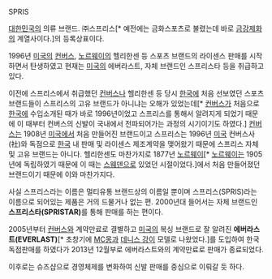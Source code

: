 SPRIS 

[[대한민국]]의 의류 브랜드. ㈜스프리스[* 예전에는 금화스포츠로 불렸는데 바로 [[금강제화]]의 계열사이다.]의 등록상표이다. 

1996년 [[미국]]의 [[컨버스]], [[노르웨이]]의 헬리한센 등 스포츠 브랜드의 라이센스 판매를 시작하면서 탄생하였고 현재는 [[미국]]의 에버라스트, 자체 브랜드인 스프리스타 등을 취급하고 있다. 

이전에 스프리스에서 취급했던 [[컨버스]]나 헬리한센 등 당시 [[한국]]에 처음 선보였던 스포츠 브랜드들이 스프리스의 고유 브랜드가 아니냐는 오해가 있었는데[* [[컨버스]]가 처음으로 [[한국]]에 수입소개된 때가 바로 1996년이었고 스프리스를 통해서 알려지게 되었기 때문에 이 때부터 컨버스의 신발이 국내에서 전파되어가는 과정의 시기이기도 하였다.] [[컨버스]]는 1908년 [[미국]]에서 처음 만들어진 브랜드이고 스프리스는 1996년 [[미국]] 컨버스사(社)와 독점으로 [[한국]] 내 판매 및 라이센스 제조계약을 맺어왔기 때문에 스프리스 자체 및 고유 브랜드는 아니다. 헬리한센도 마찬가지로 1877년 [[노르웨이]][* [[노르웨이]]는 1905년에 독립하였기 때문에 이 때는 [[스웨덴]]으로 있었던 시절이었다.]에서 처음 만들어졌던 브랜드이기 때문에 이와 마찬가지다. 

사실 스프리스라는 이름은 멀티유통 브랜드상의 이름일 뿐이며 스프리스(SPRIS)라는 이름으로 되어있는 제품은 거의 드물거나 없는 편. 2000년대 들어서는 자체 브랜드인 '''스프리스타(SPRISTAR)'''를 통해 판매를 하는 편이다. 

2005년부터 [[컨버스]]와 계약만료로 결별하고 [[미국]]의 복싱 브랜드로 잘 알려진 '''에버라스트(EVERLAST)'''[* 초창기에 [[MC몽]]과 [[데니스 강]]이 모델로 나왔었다.]를 도입하여 한국 독점판매를 하였다가 2013년 12월부로 에버라스트와의 계약만료로 판매가 종료되었다.

이후로는 슈즈샵으로 경영체제를 변화하여 신발 판매를 중심으로 이뤄갈 듯 하다.

